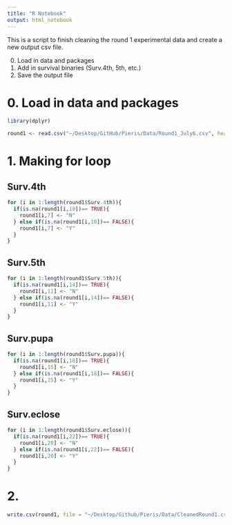 ```yaml
---
title: "R Notebook"
output: html_notebook
---
```


This is a script to finish cleaning the round 1 experimental data and create a new output csv file. 

0. Load in data and packages
1. Add in survival binaries (Surv.4th, 5th, etc.)
2. Save the output file

# 0. Load in data and packages
```r
library(dplyr)
```

```r
round1 <- read.csv("~/Desktop/GitHub/Pieris/Data/Round1_July6.csv", header = TRUE)
```

# 1. Making for loop 

## Surv.4th
```r
for (i in 1:length(round1$Surv.4th)){
  if(is.na(round1[i,10])== TRUE){
    round1[i,7] <- "N"
  } else if(is.na(round1[i,10])== FALSE){
    round1[i,7] <- "Y"
  }
}
```

## Surv.5th
```r
for (i in 1:length(round1$Surv.5th)){
  if(is.na(round1[i,14])== TRUE){
    round1[i,11] <- "N"
  } else if(is.na(round1[i,14])== FALSE){
    round1[i,11] <- "Y"
  }
}
```

## Surv.pupa
```r
for (i in 1:length(round1$Surv.pupa)){
  if(is.na(round1[i,18])== TRUE){
    round1[i,15] <- "N"
  } else if(is.na(round1[i,18])== FALSE){
    round1[i,15] <- "Y"
  }
}
```

## Surv.eclose
```r
for (i in 1:length(round1$Surv.eclose)){
  if(is.na(round1[i,22])== TRUE){
    round1[i,20] <- "N"
  } else if(is.na(round1[i,22])== FALSE){
    round1[i,20] <- "Y"
  }
}
```

# 2. 

```r
write.csv(round1, file = "~/Desktop/Github/Pieris/Data/CleanedRound1.csv", row.names = FALSE)
```

